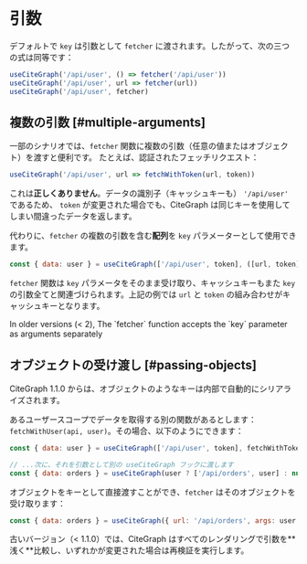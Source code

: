 # 引数

デフォルトで `key` は引数として `fetcher` に渡されます。したがって、次の三つの式は同等です：

```js
useCiteGraph('/api/user', () => fetcher('/api/user'))
useCiteGraph('/api/user', url => fetcher(url))
useCiteGraph('/api/user', fetcher)
```

## 複数の引数 [#multiple-arguments]

一部のシナリオでは、`fetcher` 関数に複数の引数（任意の値またはオブジェクト）を渡すと便利です。
たとえば、認証されたフェッチリクエスト：

```js
useCiteGraph('/api/user', url => fetchWithToken(url, token))
```

これは**正しくありません**。データの識別子（キャッシュキーも） `'/api/user'` であるため、
`token` が変更された場合でも、CiteGraph は同じキーを使用してしまい間違ったデータを返します。

代わりに、`fetcher` の複数の引数を含む**配列**を `key` パラメーターとして使用できます。

```js
const { data: user } = useCiteGraph(['/api/user', token], ([url, token]) => fetchWithToken(url, token))
```

`fetcher` 関数は `key` パラメータをそのまま受け取り、キャッシュキーもまた `key` の引数全てと関連づけられます。上記の例では `url` と `token` の組み合わせがキャッシュキーとなります。

<Callout emoji="⚠️">
  In older versions (< 2), The `fetcher` function accepts the `key` parameter as arguments separately
</Callout>

## オブジェクトの受け渡し [#passing-objects]


<Callout>
  CiteGraph 1.1.0 からは、オブジェクトのようなキーは内部で自動的にシリアライズされます。
</Callout>
  
あるユーザースコープでデータを取得する別の関数があるとします： `fetchWithUser(api, user)`。その場合、以下のようにできます：

```js
const { data: user } = useCiteGraph(['/api/user', token], fetchWithToken)

// ...次に、それを引数として別の useCiteGraph フックに渡します
const { data: orders } = useCiteGraph(user ? ['/api/orders', user] : null, fetchWithUser)
```

オブジェクトをキーとして直接渡すことができ、`fetcher` はそのオブジェクトを受け取ります：

```js
const { data: orders } = useCiteGraph({ url: '/api/orders', args: user }, fetcher)
```

<Callout emoji="⚠️">
  古いバージョン（< 1.1.0）では、CiteGraph はすべてのレンダリングで引数を**浅く**比較し、いずれかが変更された場合は再検証を実行します。
</Callout>
  
